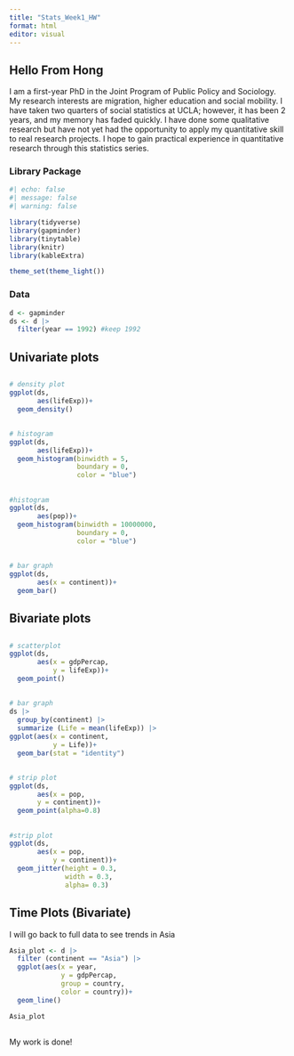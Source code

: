 ```yaml
---
title: "Stats_Week1_HW"
format: html
editor: visual
---
```


## Hello From Hong

I am a first-year PhD in the Joint Program of Public Policy and Sociology. My research interests are migration, higher education and social mobility. I have taken two quarters of social statistics at UCLA; however, it has been 2 years, and my memory has faded quickly. I have done some qualitative research but have not yet had the opportunity to apply my quantitative skill to real research projects. I hope to gain practical experience in quantitative research through this statistics series.

### Library Package

```r
#| echo: false
#| message: false
#| warning: false

library(tidyverse)
library(gapminder)
library(tinytable)
library(knitr)
library(kableExtra)

theme_set(theme_light())
```

### Data

```r
d <- gapminder
ds <- d |>
  filter(year == 1992) #keep 1992

```

### 

## Univariate plots

## 

```r
# density plot
ggplot(ds,
       aes(lifeExp))+
  geom_density()
```

## 

```r
# histogram
ggplot(ds,
       aes(lifeExp))+
  geom_histogram(binwidth = 5,
                 boundary = 0,
                 color = "blue")
```

## 

```r
#histogram
ggplot(ds,
       aes(pop))+
  geom_histogram(binwidth = 10000000,
                 boundary = 0,
                 color = "blue")
```

## 

```r
# bar graph
ggplot(ds,
       aes(x = continent))+
  geom_bar()
```

## Bivariate plots

## 

```r
# scatterplot
ggplot(ds,
       aes(x = gdpPercap,
           y = lifeExp))+
  geom_point()
```

## 

```r
# bar graph
ds |> 
  group_by(continent) |>
  summarize (Life = mean(lifeExp)) |>
ggplot(aes(x = continent,
           y = Life))+
  geom_bar(stat = "identity")
```

## 

```r
# strip plot
ggplot(ds,
       aes(x = pop,
       y = continent))+
  geom_point(alpha=0.8)
```

## 

```r
#strip plot
ggplot(ds,
       aes(x = pop,
           y = continent))+
  geom_jitter(height = 0.3,
              width = 0.3,
              alpha= 0.3)
```

## Time Plots (Bivariate)

I will go back to full data to see trends in Asia

```r
Asia_plot <- d |>
  filter (continent == "Asia") |>
  ggplot(aes(x = year,
             y = gdpPercap,
             group = country,
             color = country))+
  geom_line()
```

```r
Asia_plot
```

## 

::: r-fit-text
My work is done!
:::
